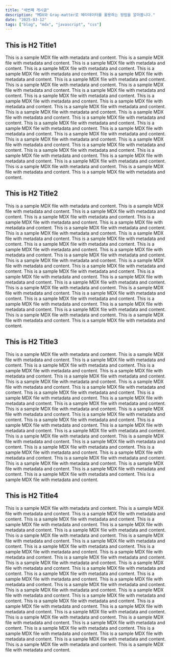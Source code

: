 ```yaml
---
title: "세번째 게시글"
description: "MDX와 Gray-matter로 메타데이터를 활용하는 방법을 알아봅니다."
date: "2025-03-12"
tags: ["blog", "mdx", "javascript", "css"]
---
```


## This is H2 Title1

This is a sample MDX file with metadata and content.
This is a sample MDX file with metadata and content.
This is a sample MDX file with metadata and content.
This is a sample MDX file with metadata and content.
This is a sample MDX file with metadata and content.
This is a sample MDX file with metadata and content.
This is a sample MDX file with metadata and content.
This is a sample MDX file with metadata and content.
This is a sample MDX file with metadata and content.
This is a sample MDX file with metadata and content.
This is a sample MDX file with metadata and content.
This is a sample MDX file with metadata and content.
This is a sample MDX file with metadata and content.
This is a sample MDX file with metadata and content.
This is a sample MDX file with metadata and content.
This is a sample MDX file with metadata and content.
This is a sample MDX file with metadata and content.
This is a sample MDX file with metadata and content.
This is a sample MDX file with metadata and content.
This is a sample MDX file with metadata and content.
This is a sample MDX file with metadata and content.
This is a sample MDX file with metadata and content.
This is a sample MDX file with metadata and content.
This is a sample MDX file with metadata and content.
This is a sample MDX file with metadata and content.
This is a sample MDX file with metadata and content.
This is a sample MDX file with metadata and content.
This is a sample MDX file with metadata and content.
This is a sample MDX file with metadata and content.
This is a sample MDX file with metadata and content.
This is a sample MDX file with metadata and content.

## This is H2 Title2

This is a sample MDX file with metadata and content.
This is a sample MDX file with metadata and content.
This is a sample MDX file with metadata and content.
This is a sample MDX file with metadata and content.
This is a sample MDX file with metadata and content.
This is a sample MDX file with metadata and content.
This is a sample MDX file with metadata and content.
This is a sample MDX file with metadata and content.
This is a sample MDX file with metadata and content.
This is a sample MDX file with metadata and content.
This is a sample MDX file with metadata and content.
This is a sample MDX file with metadata and content.
This is a sample MDX file with metadata and content.
This is a sample MDX file with metadata and content.
This is a sample MDX file with metadata and content.
This is a sample MDX file with metadata and content.
This is a sample MDX file with metadata and content.
This is a sample MDX file with metadata and content.
This is a sample MDX file with metadata and content.
This is a sample MDX file with metadata and content.
This is a sample MDX file with metadata and content.
This is a sample MDX file with metadata and content.
This is a sample MDX file with metadata and content.
This is a sample MDX file with metadata and content.
This is a sample MDX file with metadata and content.
This is a sample MDX file with metadata and content.
This is a sample MDX file with metadata and content.
This is a sample MDX file with metadata and content.
This is a sample MDX file with metadata and content.
This is a sample MDX file with metadata and content.
This is a sample MDX file with metadata and content.

## This is H2 Title3

This is a sample MDX file with metadata and content.
This is a sample MDX file with metadata and content.
This is a sample MDX file with metadata and content.
This is a sample MDX file with metadata and content.
This is a sample MDX file with metadata and content.
This is a sample MDX file with metadata and content.
This is a sample MDX file with metadata and content.
This is a sample MDX file with metadata and content.
This is a sample MDX file with metadata and content.
This is a sample MDX file with metadata and content.
This is a sample MDX file with metadata and content.
This is a sample MDX file with metadata and content.
This is a sample MDX file with metadata and content.
This is a sample MDX file with metadata and content.
This is a sample MDX file with metadata and content.
This is a sample MDX file with metadata and content.
This is a sample MDX file with metadata and content.
This is a sample MDX file with metadata and content.
This is a sample MDX file with metadata and content.
This is a sample MDX file with metadata and content.
This is a sample MDX file with metadata and content.
This is a sample MDX file with metadata and content.
This is a sample MDX file with metadata and content.
This is a sample MDX file with metadata and content.
This is a sample MDX file with metadata and content.
This is a sample MDX file with metadata and content.
This is a sample MDX file with metadata and content.
This is a sample MDX file with metadata and content.
This is a sample MDX file with metadata and content.
This is a sample MDX file with metadata and content.
This is a sample MDX file with metadata and content.
This is a sample MDX file with metadata and content.
This is a sample MDX file with metadata and content.

## This is H2 Title4

This is a sample MDX file with metadata and content.
This is a sample MDX file with metadata and content.
This is a sample MDX file with metadata and content.
This is a sample MDX file with metadata and content.
This is a sample MDX file with metadata and content.
This is a sample MDX file with metadata and content.
This is a sample MDX file with metadata and content.
This is a sample MDX file with metadata and content.
This is a sample MDX file with metadata and content.
This is a sample MDX file with metadata and content.
This is a sample MDX file with metadata and content.
This is a sample MDX file with metadata and content.
This is a sample MDX file with metadata and content.
This is a sample MDX file with metadata and content.
This is a sample MDX file with metadata and content.
This is a sample MDX file with metadata and content.
This is a sample MDX file with metadata and content.
This is a sample MDX file with metadata and content.
This is a sample MDX file with metadata and content.
This is a sample MDX file with metadata and content.
This is a sample MDX file with metadata and content.
This is a sample MDX file with metadata and content.
This is a sample MDX file with metadata and content.
This is a sample MDX file with metadata and content.
This is a sample MDX file with metadata and content.
This is a sample MDX file with metadata and content.
This is a sample MDX file with metadata and content.
This is a sample MDX file with metadata and content.
This is a sample MDX file with metadata and content.
This is a sample MDX file with metadata and content.
This is a sample MDX file with metadata and content.
This is a sample MDX file with metadata and content.
This is a sample MDX file with metadata and content.
This is a sample MDX file with metadata and content.
This is a sample MDX file with metadata and content.
This is a sample MDX file with metadata and content.
This is a sample MDX file with metadata and content.
